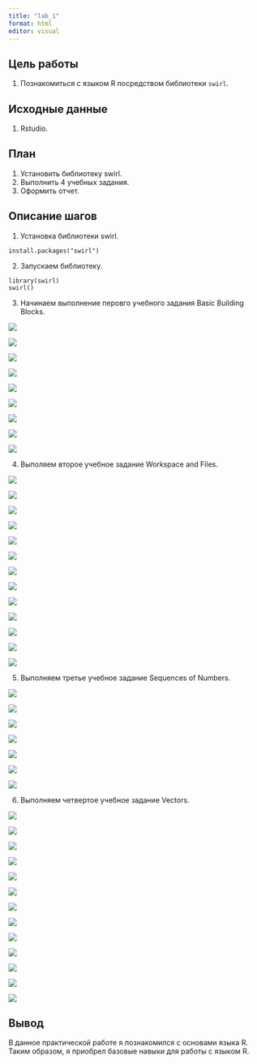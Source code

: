 ---
title: "lab_1"
format: html
editor: visual
---

## Цель работы

1.  Познакомиться с языком R посредством библиотеки `swirl`.

## Исходные данные

1.  Rstudio.

## План

1.  Установить библиотеку swirl.
2.  Выполнить 4 учебных задания.
3.  Оформить отчет.

## Описание шагов

1.  Установка библиотеки swirl.

```         
install.packages("swirl")
```

2.  Запускаем библиотеку.

```         
library(swirl)
swirl()
```

3.  Начинаем выполнение перовго учебного задания Basic Building Blocks.

![](pics/s1.png)

![](pics/s2.png)

![](pics/s3.png)

![](pics/s4.png)

![](pics/s5.png)

![](pics/s6.png)

![](pics/s7.png)

![](pics/s8.png)

![](pics/s9.png)

4.  Выполяем второе учебное задание Workspace and Files.

![](pics/s10.png)

![](pics/s11.png)

![](pics/s12.png)

![](pics/s13.png)

![](pics/s14.png)

![](pics/s15.png)

![](pics/s16.png)

![](pics/s17.png)

![](pics/s18.png)

![](pics/s19.png)

![](pics/s20.png)

![](pics/s21.png)

![](pics/s22.png)

5.  Выполняем третье учебное задание Sequences of Numbers.

![](pics/s23.png)

![](pics/s24.png)

![](pics/s25.png)

![](pics/s26.png)

![](pics/s27.png)

![](pics/s28.png)

![](pics/s29.png)

6.  Выполняем четвертое учебное задание Vectors.

![](pics/s29.png)

![](pics/s30.png)

![](pics/s31.png)

![](pics/s32.png)

![](pics/s33.png)

![](pics/s34.png)

![](pics/s35.png)

![](pics/s36.png)

![](pics/s37.png)

![](pics/s38.png)

![](pics/s39.png)

![](pics/s40.png)

![](pics/s41.png)

## Вывод

В данное практической работе я познакомился с основами языка R. Таким образом, я приобрел базовые навыки для работы с языком R.
